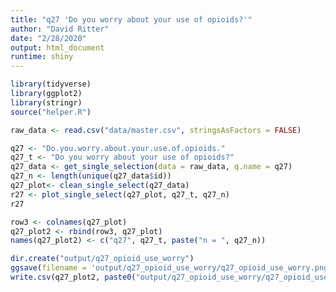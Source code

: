 ```yaml
---
title: "q27 'Do you worry about your use of opioids?'"
author: "David Ritter"
date: "2/28/2020"
output: html_document
runtime: shiny
---
```


```r
library(tidyverse)
library(ggplot2)
library(stringr)
source("helper.R")
```

```r
raw_data <- read.csv("data/master.csv", stringsAsFactors = FALSE)
```

```r
q27 <- "Do.you.worry.about.your.use.of.opioids."
q27_t <- "Do you worry about your use of opioids?"
q27_data <- get_single_selection(data = raw_data, q.name = q27)
q27_n <- length(unique(q27_data$id))
q27_plot<- clean_single_select(q27_data)
r27 <- plot_single_select(q27_plot, q27_t, q27_n)
r27
```

```r
row3 <- colnames(q27_plot)
q27_plot2 <- rbind(row3, q27_plot)
names(q27_plot2) <- c("q27", q27_t, paste("n = ", q27_n))
```

```r
dir.create("output/q27_opioid_use_worry")
ggsave(filename = 'output/q27_opioid_use_worry/q27_opioid_use_worry.png', plot = r27, device = 'png')
write.csv(q27_plot2, paste0("output/q27_opioid_use_worry/q27_opioid_use_worry_", q27_n,".csv"), row.names=F)
```

